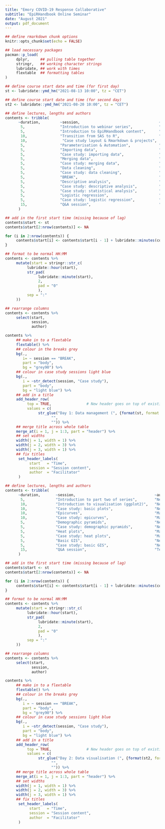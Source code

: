 ```yaml
---
title: "Emory COVID-19 Response Collaborative"
subtitle: "EpiRHandbook Online Seminar"
date: "August 2021"
output: pdf_document
---
```


```r

## define rmarkdown chunk options 
knitr::opts_chunk$set(echo = FALSE)

## load necessary packages 
pacman::p_load(
     dplyr,     ## pulling table together 
     stringr,   ## working character strings
     lubridate, ## work with times 
     flextable  ## formatting tables
)

```


```r

## define course start date and time (for first day)
st <- lubridate::ymd_hm("2021-08-13 10:00", tz = "CET")

## define course start date and time (for second day)
st2 <- lubridate::ymd_hm("2021-08-20 10:00", tz = "CET")

```



```r


## define lectures, lengths and authors 
contents <- tribble(
      ~duration,         ~session,                                    ~author,           ~type, 
       5,                "Introduction to webinar series",            "ECRC Faculty",    "lecture", 
       5,                "Introduction to EpiRHandbook content",      "Neale",           "lecture",
       10,               "Transition from SAS to R",                  "Wen",             "lecture", 
       10,                "Case study layout & Rmarkdown & projects",  "Alex",            "lecture", 
       5,                "Parameterisation & Automation",             "Alex",            "lecture", 
       5,                "Importing data",                            "Henry",           "lecture", 
       5,                "Case study: importing data",                "Henry",           "demo", 
       5,                "Merging data",                              "Alex",            "lecture", 
       5,                "Case study: merging data",                  "Alex",            "demo",
       5,                "Data cleaning",                             "Henry",           "lecture", 
       5,                "Case study: data cleaning",                 "Henry",           "demo", 
       5,                "BREAK",                                     "",                "", 
       5,                "Descriptive analysis",                      "Alex",            "lecture", 
       5,                "Case study: descriptive analysis",          "Alex",            "demo", 
       5,                "Case study: statistical analysis",          "Alex",            "demo", 
       5,                "Logistic regression",                       "Henry",           "lecture", 
       5,                "Case study: logistic regression",           "Henry",           "demo",
       15,               "Q&A session",                               "Team",            "demo"
      ) 

## add in the first start time (missing because of lag) 
contents$start <- st
contents$start[2:nrow(contents)] <- NA

for (i in 2:nrow(contents)) {
     contents$start[i] <- contents$start[i - 1] + lubridate::minutes(contents$duration[i - 1])
}

## format to be normal HH:MM 
contents <- contents %>% 
     mutate(start = stringr::str_c(
          lubridate::hour(start), 
          str_pad(
               lubridate::minute(start), 
               2, 
               pad = "0"
               ), 
          sep = ":"
     ))

## rearrange columns 
contents <- contents %>% 
     select(start, 
            session, 
            author)

```



```r

contents %>% 
     ## make in to a flextable 
     flextable() %>% 
     ## colour in the breaks grey 
     bg(., 
        i= ~ session == "BREAK", 
        part = "body", 
        bg = "grey90") %>% 
     ## colour in case study sessions light blue 
     bg(., 
        i = ~str_detect(session, "Case study"), 
        part = "body", 
        bg = "light blue") %>% 
     ## add in a title 
     add_header_row(
          top = TRUE,                # New header goes on top of existing header row
          values = c(
               str_glue("Day 1: Data management (", {format(st, format = "%d %B")}, ")"),     # Header values for each column below
                     "", 
                     "")) %>% 
     ## merge title across whole table 
     merge_at(i = 1, j = 1:3, part = "header") %>% 
     ## set widths
     width(j = 1, width = 1) %>% 
     width(j = 2, width = 3) %>% 
     width(j = 3, width = 1) %>% 
     ## fix titles 
      set_header_labels( 
           start   = "Time", 
           session = "Session content", 
           author  = "Facilitator" 
      )

```



\newpage

```r




## define lectures, lengths and authors 
contents <- tribble(
      ~duration,       ~session,                                    ~author,           ~type, 
       5,              "Introduction to part two of series",        "Neale",           "lecture", 
       10,             "Introduction to visualisation (ggplot2)",   "Neale",           "lecture",
       10,             "Case study: basic plots",                   "Neale",           "demo", 
       10,             "Epicurves",                                 "Mathilde",        "lecture", 
       10,             "Case study: epicurves",                     "Mathilde",        "demo", 
       5,              "Demographic pyramids",                      "Neale",           "lecture", 
       5,              "Case study: demographic pyramids",          "Neale",           "demo", 
       5,              "Heat plots",                                "Mathilde",        "lecture", 
       5,              "Case study: heat plots",                    "Mathilde",        "demo",
       5,              "Basic GIS",                                 "Neale",           "lecture", 
       5,              "Case study: basic GIS",                     "Neale",           "demo", 
       15,             "Q&A session",                               "Team",            "demo"
      ) 

## add in the first start time (missing because of lag) 
contents$start <- st
contents$start[2:nrow(contents)] <- NA

for (i in 2:nrow(contents)) {
     contents$start[i] <- contents$start[i - 1] + lubridate::minutes(contents$duration[i - 1])
}

## format to be normal HH:MM 
contents <- contents %>% 
     mutate(start = stringr::str_c(
          lubridate::hour(start), 
          str_pad(
               lubridate::minute(start), 
               2, 
               pad = "0"
               ), 
          sep = ":"
     ))

## rearrange columns 
contents <- contents %>% 
     select(start, 
            session, 
            author)

```



```r

contents %>% 
     ## make in to a flextable 
     flextable() %>% 
     ## colour in the breaks grey 
     bg(., 
        i = ~ session == "BREAK", 
        part = "body", 
        bg = "grey90") %>% 
     ## colour in case study sessions light blue 
     bg(., 
        i = ~str_detect(session, "Case study"), 
        part = "body", 
        bg = "light blue") %>% 
     ## add in a title 
     add_header_row(
          top = TRUE,                # New header goes on top of existing header row
          values = c(
               str_glue("Day 2: Data visualisation (", {format(st2, format = "%d %B")}, ")"),     # Header values for each column below
                     "", 
                     "")) %>% 
     ## merge title across whole table 
     merge_at(i = 1, j = 1:3, part = "header") %>% 
     ## set widths
     width(j = 1, width = 1) %>% 
     width(j = 2, width = 3) %>% 
     width(j = 3, width = 1) %>% 
     ## fix titles 
      set_header_labels( 
           start   = "Time", 
           session = "Session content", 
           author  = "Facilitator" 
      )

```



